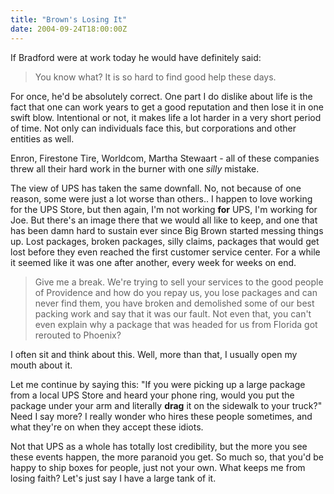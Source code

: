 ```yaml
---
title: "Brown's Losing It"
date: 2004-09-24T18:00:00Z
---
```


If Bradford were at work today he would have definitely said:

> You know what? It is so hard to find good help these days.

For once, he'd be absolutely correct. One part I do dislike about life is the fact that one can work years to get a good reputation and then lose it in one swift blow. Intentional or not, it makes life a lot harder in a very short period of time. Not only can individuals face this, but corporations and other entities as well.

Enron, Firestone Tire, Worldcom, Martha Stewaart - all of these companies threw all their hard work in the burner with one _silly_ mistake.

The view of UPS has taken the same downfall. No, not because of one reason, some were just a lot worse than others.. I happen to love working for the UPS Store, but then again, I'm not working **for** UPS, I'm working for Joe. But there's an image there that we would all like to keep, and one that has been damn hard to sustain ever since Big Brown started messing things up. Lost packages, broken packages, silly claims, packages that would get lost before they even reached the first customer service center. For a while it seemed like it was one after another, every week for weeks on end.

> Give me a break. We're trying to sell your services to the good people of Providence and how do you repay us, you lose packages and can never find them, you have broken and demolished some of our best packing work and say that it was our fault. Not even that, you can't even explain why a package that was headed for us from Florida got rerouted to Phoenix?

I often sit and think about this. Well, more than that, I usually open my mouth about it.

Let me continue by saying this: "If you were picking up a large package from a local UPS Store and heard your phone ring, would you put the package under your arm and literally **drag** it on the sidewalk to your truck?" Need I say more? I really wonder who hires these people sometimes, and what they're on when they accept these idiots.

Not that UPS as a whole has totally lost credibility, but the more you see these events happen, the more paranoid you get. So much so, that you'd be happy to ship boxes for people, just not your own. What keeps me from losing faith? Let's just say I have a large tank of it.
